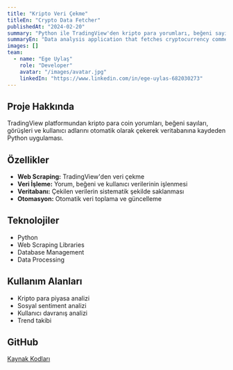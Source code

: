```yaml
---
title: "Kripto Veri Çekme"
titleEn: "Crypto Data Fetcher"
publishedAt: "2024-02-20"
summary: "Python ile TradingView'den kripto para yorumları, beğeni sayıları ve kullanıcı verilerini çeken veri analiz uygulaması."
summaryEn: "Data analysis application that fetches cryptocurrency comments, likes and user data from TradingView with Python."
images: []
team:
  - name: "Ege Uylaş"
    role: "Developer"
    avatar: "/images/avatar.jpg"
    linkedIn: "https://www.linkedin.com/in/ege-uylas-682030273"
---
```


## Proje Hakkında

TradingView platformundan kripto para coin yorumları, beğeni sayıları, görüşleri ve kullanıcı adlarını otomatik olarak çekerek veritabanına kaydeden Python uygulaması.

## Özellikler

- **Web Scraping:** TradingView'den veri çekme
- **Veri İşleme:** Yorum, beğeni ve kullanıcı verilerinin işlenmesi
- **Veritabanı:** Çekilen verilerin sistematik şekilde saklanması
- **Otomasyon:** Otomatik veri toplama ve güncelleme

## Teknolojiler

- Python
- Web Scraping Libraries
- Database Management
- Data Processing

## Kullanım Alanları

- Kripto para piyasa analizi
- Sosyal sentiment analizi
- Kullanıcı davranış analizi
- Trend takibi

## GitHub

[Kaynak Kodları](https://github.com/EgeUylas/Kripto_Veri_Cekme)
